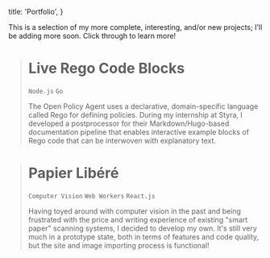   title: 'Portfolio',
}

This is a selection of my more complete, interesting, and/or new projects; I'll be adding more soon. Click through to learn more!

<!--blue and #e2ebee instead of grayscale?-->

<Link to='/portfolio/live_rego_code_blocks'>

  > # Live Rego Code Blocks
  > 
  > `Node.js` `Go`
  > 
  > The Open Policy Agent uses a declarative, domain-specific language called Rego for defining policies.
  > During my internship at Styra, I developed a postprocessor for their Markdown/Hugo-based documentation pipeline
  > that enables interactive example blocks of Rego code that can be interwoven with explanatory text.

</Link>

<Link to='/portfolio/papier_libere'>

  > # Papier Libéré
  > 
  > `Computer Vision` `Web Workers` `React.js`
  > 
  > Having toyed around with computer vision in the past and being frustrated with the price and writing experience
  > of existing "smart paper" scanning systems, I decided to develop my own. It's still very much in a prototype state,
  > both in terms of features and code quality, but the site and image importing process is functional!

</Link>

<!--<Link to='/portfolio/electronics_classes'>

  > # Electronics Classes
  >
  > `Electronics`
  >
  > I had picked up quite a bit of electronics knowledge before coming to university but in the labs of a few classes
  > I've finally been able to build some more complicated circuits.

</Link>

<Link to='/portfolio/mechanics_classes'>

  > # Mechanics Classes
  >
  > `Robotics` `Control Systems` `MATLAB`
  > 
  > In Spring 2019 I took the _Dynamics and Vibrations_ class in Brown's Engineering department. My lab group and I built
  > various projects including a "minus-k" compressed-spring vibration isolation system and fully closed-loop
  > quadcopter control system.

</Link>

<Link to='/portfolio/bread'>

  > # B.R.E.A.D. - FIRST Robotics Competition
  > 
  > `Robotics` `Java`
  > 
  > I helped start my highschool's FRC team (B.R.E.A.D.) and performed various roles while building competition-ready, 80+ pound robots.

</Link>

<!-- TODO: talking planter 

<Link to='/portfolio/knitting'>

  > # Knitting
  >
  > `Art`
  > 
  > I've taken up knitting in college, here's a few of my pieces!

</Link>

<Link to='/portfolio/ceramics'>

  > # Ceramics
  >
  > `Art`
  > 
  > I took a semester of ceramics during highschool to fulfill my art requirements and enjoyed it so much that I took it again.
  > Many of the pieces I made had a technical or scientific twist to them.

</Link>-->